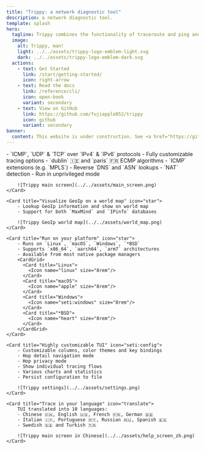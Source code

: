 ```yaml
---
title: "Trippy: a network diagnostic tool"
description: a network diagnostic tool.
template: splash
hero:
  tagline: Trippy combines the functionality of traceroute and ping and is designed to assist with the analysis of networking issues.
  image:
    alt: Trippy, man!
    light: ../../assets/trippy-logo-emblem-light.svg
    dark: ../../assets/trippy-logo-emblem-dark.svg
  actions:
    - text: Get Started
      link: /start/getting-started/
      icon: right-arrow
    - text: Read the docs
      link: /reference/cli/
      icon: open-book
      variant: secondary
    - text: View on GitHub
      link: https://github.com/fujiapple852/trippy
      icon: github
      variant: secondary
banner:
  content: This website is under construction. See <a href="https://github.com/fujiapple852/trippy">GitHub</a> for the latest information.
---
```



<CardGrid stagger>
	<Card title="Powerful tracing features" icon="rocket">
	    - `ICMP`, `UDP` & `TCP` over `IPv4` & `IPv6` protocols
	    - Fully customizable tracing options
	    - `dublin` 🇮🇪 and `paris` 🇫🇷 ECMP algorithms
	    - `ICMP` extensions (e.g. `MPLS`)
	    - Reverse `DNS` and `ASN` lookups
	    - `NAT` detection
	    - Run in unprivileged mode

		![Trippy main screen](../../assets/main_screen.png)
	</Card>

	<Card title="Visualize GeoIp on a world map" icon="star">
        - Lookup GeoIp information and show on world map
        - Support for both `MaxMind` and `IPinfo` databases

		![Trippy GeoIp world map](../../assets/world_map.png)
	</Card>

    <Card title="Run on your platform" icon="star">
        - Runs on `Linux`, `macOS`, `Windows`, `*BSD`
        - Supports `x86_64`, `aarch64`, `arm7` architectures
        - Available from most native package managers
        <CardGrid>
          <Card title="Linux">
            <Icon name="linux" size="8rem"/>
          </Card>
          <Card title="macOS">
            <Icon name="apple" size="8rem"/>
          </Card>
          <Card title="Windows">
            <Icon name="seti:windows" size="8rem"/>
          </Card>
          <Card title="*BSD">
            <Icon name="heart" size="8rem"/>
          </Card>
        </CardGrid>
    </Card>

	<Card title="Highly customizable TUI" icon="seti:config">
	    - Customizable columns, color themes and key bindings
	    - Hop detail navigation mode
	    - Hop privacy mode
	    - Show individual tracing flows
	    - Various charts and statistics
	    - Persist configuration to file

		![Trippy settings](../../assets/settings.png)
	</Card>

	<Card title="Trace in your language" icon="translate">
	    TUI translated into 10 languages:
	    - Chinese 🇨🇳, English 🇺🇸, French 🇫🇷, German 🇩🇪
	    - Italian 🇮🇹, Portuguese 🇵🇹, Russian 🇷🇺, Spanish 🇪🇸
	    - Swedish 🇸🇪 and Turkish 🇹🇷

		![Trippy main screen in Chinese](../../assets/help_screen_zh.png)
	</Card>

</CardGrid>
